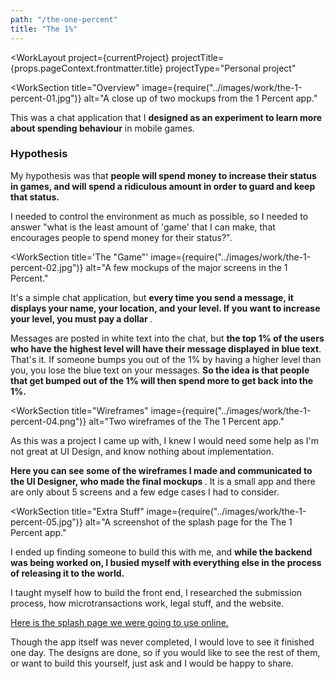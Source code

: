 ```yaml
---
path: "/the-one-percent"
title: "The 1%"
---
```





<WorkLayout
  project={currentProject}
  projectTitle={props.pageContext.frontmatter.title}
  projectType="Personal project"
>
<SEO title={props.pageContext.frontmatter.title} />

<WorkSection
  title="Overview"
  image={require("../images/work/the-1-percent-01.jpg")}
  alt="A close up of two mockups from the 1 Percent app."
>
  <p>
    This was a chat application that I <strong>designed as an experiment to learn more about spending behaviour</strong> in mobile games.
  </p>

  <h3>Hypothesis</h3>
  <p>
    My hypothesis was that <strong>people will spend money to increase their status in games, and will spend a ridiculous amount in order to guard and keep that status.</strong>
  </p>

  <p>
    I needed to control the environment as much as possible, so I needed to answer "what is the least amount of 'game' that I can make, that
    encourages people to spend money for their status?".
  </p>
</WorkSection>

<WorkSection
  title='The "Game"'
  image={require("../images/work/the-1-percent-02.jpg")}
  alt="A few mockups of the major screens in the 1 Percent."
>
  <p>
    It's a simple chat application, but
    <strong>
      every time you send a message, it displays your name, your location, and your level. If you want to increase your level, you must pay
      a dollar
    </strong>
    .
  </p>

  <p>
    Messages are posted in white text into the chat, but <strong>the top 1% of the users who have the highest level will have their message displayed in blue text</strong>. That's it. If someone bumps you out of the 1% by having a higher level than you, you lose the blue text on your messages. <strong>So the idea is that people that get bumped out of the 1% will then spend more to get back into the 1%.</strong>
  </p>
</WorkSection>

<WorkSection
  title="Wireframes"
  image={require("../images/work/the-1-percent-04.png")}
  alt="Two wireframes of the The 1 Percent app."
>
  <p>
    As this was a project I came up with, I knew I would need some help as I'm not great at UI Design, and know nothing about
    implementation.
  </p>

  <p>
    <strong>
      Here you can see some of the wireframes I made and communicated to the UI Designer, who made the final mockups
    </strong>
    . It is a small app and there are only about 5 screens and a few edge cases I had to consider.
  </p>
</WorkSection>

<WorkSection
  title="Extra Stuff"
  image={require("../images/work/the-1-percent-05.jpg")}
  alt="A screenshot of the splash page for the The 1 Percent app."
>
  <p>
    I ended up finding someone to build this with me, and <strong>while the backend was being worked on, I busied myself with everything else in the process of releasing it to the world.</strong>
  </p>
  <p>
    I taught myself how to build the front end, I researched the submission process, how microtransactions work, legal stuff, and the
    website.
  </p>
  <p>
    <a href="/the-1-percent/index" target="_blank" rel="noreferrer noopener">
      Here is the splash page we were going to use online.
    </a>
  </p>
</WorkSection>
<NextSteps title="Outcome" subtitle="">
<p>
  Though the app itself was never completed, I would love to see it finished one day. The designs are done, so if you would like to see
  the rest of them, or want to build this yourself, just ask and I would be happy to share.
</p>
</NextSteps>

</WorkLayout>